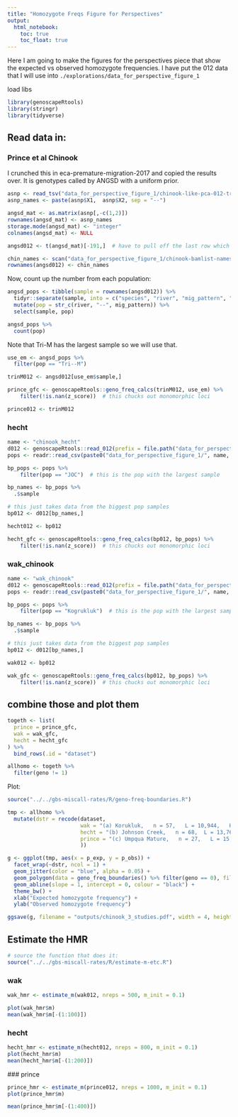 ```yaml
---
title: "Homozygote Freqs Figure for Perspectives"
output: 
  html_notebook:
    toc: true
    toc_float: true
---
```


Here I am going to make the figures for the perspectives piece that show the
expected vs observed homozygote frequencies.  I have put the 012 data that 
I will use into `./explorations/data_for_perspective_figure_1`

load libs
```r
library(genoscapeRtools)
library(stringr)
library(tidyverse)
```


## Read data in:

### Prince et al Chinook

I crunched this in eca-premature-migration-2017 and copied the results over.  It is 
genotypes called by ANGSD with a uniform prior.
```r
asnp <- read_tsv("data_for_perspective_figure_1/chinook-like-pca-012-transposed.txt.gz", col_names = FALSE)
asnp_names <- paste(asnp$X1,  asnp$X2, sep = "--")

angsd_mat <- as.matrix(asnp[,-c(1,2)])
rownames(angsd_mat) <- asnp_names
storage.mode(angsd_mat) <- "integer"
colnames(angsd_mat) <- NULL

angsd012 <- t(angsd_mat)[-191,]  # have to pull off the last row which was from reading an extra empty tab

chin_names <- scan("data_for_perspective_figure_1/chinook-bamlist-names.txt", what = "character")
rownames(angsd012) <- chin_names
```

Now, count up the number from each population:
```r
angsd_pops <- tibble(sample = rownames(angsd012)) %>%
  tidyr::separate(sample, into = c("species", "river", "mig_pattern", "N1", "N2"), remove = FALSE) %>%
  mutate(pop = str_c(river, "--", mig_pattern)) %>%
  select(sample, pop)

angsd_pops %>%
  count(pop)
```

Note that Tri-M has the largest sample so we will use that.
```r
use_em <- angsd_pops %>%
  filter(pop == "Tri--M")

trinM012 <- angsd012[use_em$sample,]

prince_gfc <- genoscapeRtools::geno_freq_calcs(trinM012, use_em) %>%
    filter(!is.nan(z_score))  # this chucks out monomorphic loci

prince012 <- trinM012

```


### hecht

```r
name <- "chinook_hecht"
d012 <- genoscapeRtools::read_012(prefix = file.path("data_for_perspective_figure_1", name), gz = TRUE)
pops <- readr::read_csv(paste0("data_for_perspective_figure_1/", name, "_pops.csv"))

bp_pops <- pops %>%
    filter(pop == "JOC")  # this is the pop with the largest sample 

bp_names <- bp_pops %>%
  .$sample

# this just takes data from the biggest pop samples
bp012 <- d012[bp_names,]

hecht012 <- bp012

hecht_gfc <- genoscapeRtools::geno_freq_calcs(bp012, bp_pops) %>%
    filter(!is.nan(z_score))  # this chucks out monomorphic loci
```

### wak_chinook

```r
name <- "wak_chinook"
d012 <- genoscapeRtools::read_012(prefix = file.path("data_for_perspective_figure_1", name), gz = TRUE)
pops <- readr::read_csv(paste0("data_for_perspective_figure_1/", name, "_pops.csv"))

bp_pops <- pops %>%
    filter(pop == "Kogrukluk")  # this is the pop with the largest sample 

bp_names <- bp_pops %>%
  .$sample

# this just takes data from the biggest pop samples
bp012 <- d012[bp_names,]

wak012 <- bp012

wak_gfc <- genoscapeRtools::geno_freq_calcs(bp012, bp_pops) %>%
    filter(!is.nan(z_score))  # this chucks out monomorphic loci
```

## combine those and plot them

```r
togeth <- list(
  prince = prince_gfc,
  wak = wak_gfc,
  hecht = hecht_gfc
) %>%
  bind_rows(.id = "dataset")

allhomo <- togeth %>%
  filter(geno != 1)
```

Plot:
```r
source("../../gbs-miscall-rates/R/geno-freq-boundaries.R")

tmp <- allhomo %>%
  mutate(dstr = recode(dataset,
                       wak = "(a) Korukluk,   n = 57,   L = 10,944,   HMR = 0.02",
                       hecht = "(b) Johnson Creek,   n = 68,  L = 13,764,   HMR = 0.21",
                       prince = "(c) Umpqua Mature,   n = 27,   L = 15,228,   HMR = 0.53" 
                       ))

g <- ggplot(tmp, aes(x = p_exp, y = p_obs)) + 
  facet_wrap(~dstr, ncol = 1) +
  geom_jitter(color = "blue", alpha = 0.05) +
  geom_polygon(data = geno_freq_boundaries() %>% filter(geno == 0), fill = NA, linetype = "dashed", colour = "black") +
  geom_abline(slope = 1, intercept = 0, colour = "black") +
  theme_bw() +
  xlab("Expected homozygote frequency") +
  ylab("Observed homozygote frequency")

ggsave(g, filename = "outputs/chinook_3_studies.pdf", width = 4, height = 9)
```



## Estimate the HMR

```r
# source the function that does it:
source("../../gbs-miscall-rates/R/estimate-m-etc.R")
```

### wak

```r
wak_hmr <- estimate_m(wak012, nreps = 500, m_init = 0.1)
```

```r
plot(wak_hmr$m)
mean(wak_hmr$m[-(1:100)])
```

### hecht

```r
hecht_hmr <- estimate_m(hecht012, nreps = 800, m_init = 0.1)
plot(hecht_hmr$m)
mean(hecht_hmr$m[-(1:200)])
```
 
 ### prince
 
```r
prince_hmr <- estimate_m(prince012, nreps = 1000, m_init = 0.1)
plot(prince_hmr$m)

mean(prince_hmr$m[-(1:400)])
```

